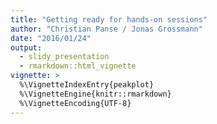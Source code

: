 ```yaml
---
title: "Getting ready for hands-on sessions"
author: "Christian Panse / Jonas Grossmann"
date: "2016/01/24"
output: 
  - slidy_presentation
  - rmarkdown::html_vignette
vignette: >
  %\VignetteIndexEntry{peakplot}
  %\VignetteEngine{knitr::rmarkdown}
  %\VignetteEncoding{UTF-8}
---
```

